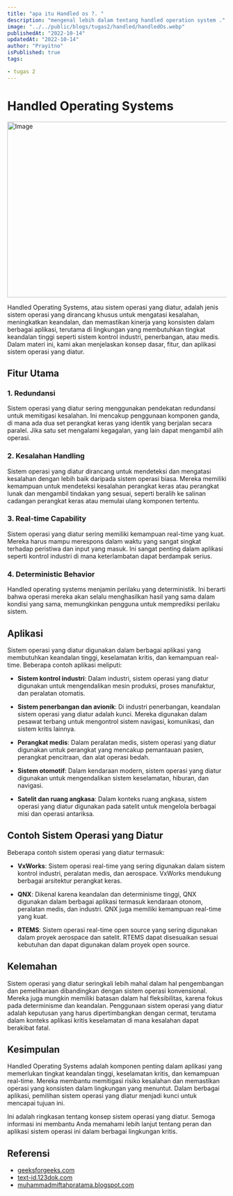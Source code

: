 ```yaml
---
title: "apa itu Handled os ?. "
description: "mengenal lebih dalam tentang handled operation system ."
image: "../../public/blogs/tugas2/handled/handledOs.webp"
publishedAt: "2022-10-14"
updatedAt: "2022-10-14"
author: "Prayitno"
isPublished: true
tags:

- tugas 2
---
```


# Handled Operating Systems

<Image
  src="/blogs/tugas2/handled/handledImage.png"
  width="718"
  height="404"
  alt="Image"
  sizes="100vw"
/>

Handled Operating Systems, atau sistem operasi yang diatur, adalah jenis sistem operasi yang dirancang khusus untuk mengatasi kesalahan, meningkatkan keandalan, dan memastikan kinerja yang konsisten dalam berbagai aplikasi, terutama di lingkungan yang membutuhkan tingkat keandalan tinggi seperti sistem kontrol industri, penerbangan, atau medis. Dalam materi ini, kami akan menjelaskan konsep dasar, fitur, dan aplikasi sistem operasi yang diatur.

## Fitur Utama

### 1. Redundansi
Sistem operasi yang diatur sering menggunakan pendekatan redundansi untuk memitigasi kesalahan. Ini mencakup penggunaan komponen ganda, di mana ada dua set perangkat keras yang identik yang berjalan secara paralel. Jika satu set mengalami kegagalan, yang lain dapat mengambil alih operasi.

### 2. Kesalahan Handling
Sistem operasi yang diatur dirancang untuk mendeteksi dan mengatasi kesalahan dengan lebih baik daripada sistem operasi biasa. Mereka memiliki kemampuan untuk mendeteksi kesalahan perangkat keras atau perangkat lunak dan mengambil tindakan yang sesuai, seperti beralih ke salinan cadangan perangkat keras atau memulai ulang komponen tertentu.

### 3. Real-time Capability
Sistem operasi yang diatur sering memiliki kemampuan real-time yang kuat. Mereka harus mampu merespons dalam waktu yang sangat singkat terhadap peristiwa dan input yang masuk. Ini sangat penting dalam aplikasi seperti kontrol industri di mana keterlambatan dapat berdampak serius.

### 4. Deterministic Behavior
Handled operating systems menjamin perilaku yang deterministik. Ini berarti bahwa operasi mereka akan selalu menghasilkan hasil yang sama dalam kondisi yang sama, memungkinkan pengguna untuk memprediksi perilaku sistem.

## Aplikasi

Sistem operasi yang diatur digunakan dalam berbagai aplikasi yang membutuhkan keandalan tinggi, keselamatan kritis, dan kemampuan real-time. Beberapa contoh aplikasi meliputi:

- **Sistem kontrol industri**: Dalam industri, sistem operasi yang diatur digunakan untuk mengendalikan mesin produksi, proses manufaktur, dan peralatan otomatis.

- **Sistem penerbangan dan avionik**: Di industri penerbangan, keandalan sistem operasi yang diatur adalah kunci. Mereka digunakan dalam pesawat terbang untuk mengontrol sistem navigasi, komunikasi, dan sistem kritis lainnya.

- **Perangkat medis**: Dalam peralatan medis, sistem operasi yang diatur digunakan untuk perangkat yang mencakup pemantauan pasien, perangkat pencitraan, dan alat operasi bedah.

- **Sistem otomotif**: Dalam kendaraan modern, sistem operasi yang diatur digunakan untuk mengendalikan sistem keselamatan, hiburan, dan navigasi.

- **Satelit dan ruang angkasa**: Dalam konteks ruang angkasa, sistem operasi yang diatur digunakan pada satelit untuk mengelola berbagai misi dan operasi antariksa.

## Contoh Sistem Operasi yang Diatur

Beberapa contoh sistem operasi yang diatur termasuk:

- **VxWorks**: Sistem operasi real-time yang sering digunakan dalam sistem kontrol industri, peralatan medis, dan aerospace. VxWorks mendukung berbagai arsitektur perangkat keras.

- **QNX**: Dikenal karena keandalan dan determinisme tinggi, QNX digunakan dalam berbagai aplikasi termasuk kendaraan otonom, peralatan medis, dan industri. QNX juga memiliki kemampuan real-time yang kuat.

- **RTEMS**: Sistem operasi real-time open source yang sering digunakan dalam proyek aerospace dan satelit. RTEMS dapat disesuaikan sesuai kebutuhan dan dapat digunakan dalam proyek open source.

## Kelemahan

Sistem operasi yang diatur seringkali lebih mahal dalam hal pengembangan dan pemeliharaan dibandingkan dengan sistem operasi konvensional. Mereka juga mungkin memiliki batasan dalam hal fleksibilitas, karena fokus pada determinisme dan keandalan. Penggunaan sistem operasi yang diatur adalah keputusan yang harus dipertimbangkan dengan cermat, terutama dalam konteks aplikasi kritis keselamatan di mana kesalahan dapat berakibat fatal.

## Kesimpulan

Handled Operating Systems adalah komponen penting dalam aplikasi yang memerlukan tingkat keandalan tinggi, keselamatan kritis, dan kemampuan real-time. Mereka membantu memitigasi risiko kesalahan dan memastikan operasi yang konsisten dalam lingkungan yang menuntut. Dalam berbagai aplikasi, pemilihan sistem operasi yang diatur menjadi kunci untuk mencapai tujuan ini.

Ini adalah ringkasan tentang konsep sistem operasi yang diatur. Semoga informasi ini membantu Anda memahami lebih lanjut tentang peran dan aplikasi sistem operasi ini dalam berbagai lingkungan kritis.


## Referensi
- [geeksforgeeks.com](https://www.geeksforgeeks.org/handheld-operating-system/)
- [text-id.123dok.com](https://text-id.123dok.com/document/lq50d5mgz-sistem-operasi-handheld-buku-ajar-sistem-tertanam.html)
- [muhammadmiftahpratama.blogspot.com](https://muhammadmiftahpratama.blogspot.com/p/pengertian-sistem-operasi-handheld.html)
